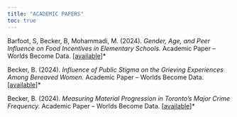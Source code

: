 ```yaml
---
title: "ACADEMIC PAPERS"
toc: true
---
```


Barfoot, S, Becker, B, Mohammadi, M. (2024). *Gender, Age, and Peer Influence on Food Incentives in Elementary Schools.* Academic Paper – Worlds Become Data. \[[available](https://github.com/brooklinbecker/food-incentive-analysis/blob/main/outputs/paper/paper.pdf)\]\*

Becker, B. (2024). *Influence of Public Stigma on the Grieving Experiences Among Bereaved Women.* Academic Paper – Worlds Become Data. \[[available](https://github.com/brooklinbecker/grief_stigma/blob/main/paper/grief_stigma.pdf)\]\*

Becker, B. (2024). *Measuring Material Progression in Toronto’s Major Crime Frequency.* Academic Paper – Worlds Become Data. \[[available](https://github.com/brooklinbecker/major_crimes/blob/main/outputs/paper/MajorCrime.pdf)\]\*
